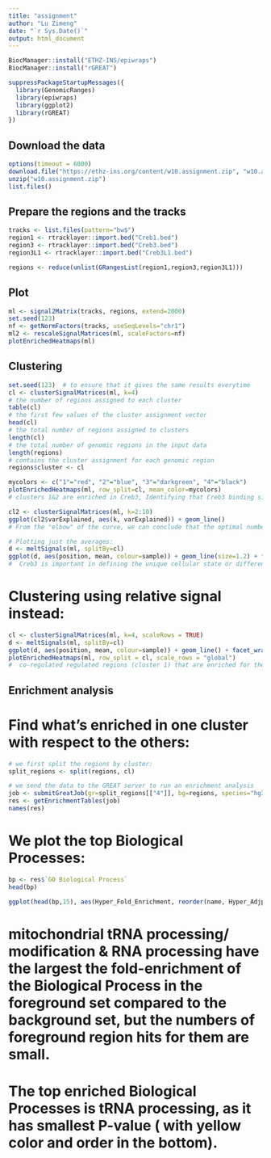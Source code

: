 ---
title: "assignment"
author: "Lu Zimeng"
date: "`r Sys.Date()`"
output: html_document
---
```{r}
BiocManager::install("ETHZ-INS/epiwraps")
BiocManager::install("rGREAT")
```

```{r}
suppressPackageStartupMessages({
  library(GenomicRanges)
  library(epiwraps)
  library(ggplot2)
  library(rGREAT)
})
```
## Download the data

```{r, eval=FALSE}
options(timeout = 6000)
download.file("https://ethz-ins.org/content/w10.assignment.zip", "w10.assignment.zip")
unzip("w10.assignment.zip")
list.files()
```
## Prepare the regions and the tracks

```{r}
tracks <- list.files(pattern="bw$")
region1 <- rtracklayer::import.bed("Creb1.bed")
region3 <- rtracklayer::import.bed("Creb3.bed")
region3L1 <- rtracklayer::import.bed("Creb3L1.bed")
```

```{r}
regions <- reduce(unlist(GRangesList(region1,region3,region3L1)))
```

## Plot

```{r}
ml <- signal2Matrix(tracks, regions, extend=2000)
set.seed(123)  
nf <- getNormFactors(tracks, useSeqLevels="chr1")
ml2 <- rescaleSignalMatrices(ml, scaleFactors=nf)
plotEnrichedHeatmaps(ml)
```

## Clustering

```{r}
set.seed(123)  # to ensure that it gives the same results everytime
cl <- clusterSignalMatrices(ml, k=4)
# the number of regions assigned to each cluster
table(cl)
# the first few values of the cluster assignment vector
head(cl)
# the total number of regions assigned to clusters
length(cl)
# the total number of genomic regions in the input data
length(regions)
# contains the cluster assignment for each genomic region
regions$cluster <- cl
```

```{r}
mycolors <- c("1"="red", "2"="blue", "3"="darkgreen", "4"="black")
plotEnrichedHeatmaps(ml, row_split=cl, mean_color=mycolors)
# clusters 1&2 are enriched in Creb3, Identifying that Creb3 binding sites are in clusters 1&2, and clusters 1&2 are potentially regulated by Creb3; Creb1 & Creb3L1 are specifically enriched in clusters 2&4, suggesting that they are co-regulated specific biological processes.
```

```{r}
cl2 <- clusterSignalMatrices(ml, k=2:10)
ggplot(cl2$varExplained, aes(k, varExplained)) + geom_line()
# From the "elbow" of the curve, we can conclude that the optimal number of clusters to use in the analysis is 3or4or5
```


```{r}
# Plotting just the averages:
d <- meltSignals(ml, splitBy=cl)
ggplot(d, aes(position, mean, colour=sample)) + geom_line(size=1.2) + facet_wrap(~split)
#  Creb3 is important in defining the unique cellular state or differentiation trajectory represented by cluster 1. Creb3L1& Creb1 are the key transcriptional regulators in cluster 4.
```

# Clustering using relative signal instead:

```{r}
cl <- clusterSignalMatrices(ml, k=4, scaleRows = TRUE)
d <- meltSignals(ml, splitBy=cl)
ggplot(d, aes(position, mean, colour=sample)) + geom_line() + facet_wrap(~split)
plotEnrichedHeatmaps(ml, row_split = cl, scale_rows = "global")
#  co-regulated regulated regions (cluster 1) that are enriched for the binding of TF Creb1 & Creb3L1. Differentially regulated regions( cluster 2 & 3 & 4 )that are enriched for the binding of specific proteins ( Creb1 & 3 & 3L1 sperately).
```
## Enrichment analysis

# Find what's enriched in one cluster with respect to the others:

```{r}
# we first split the regions by cluster:
split_regions <- split(regions, cl)

# we send the data to the GREAT server to run an enrichment analysis
job <- submitGreatJob(gr=split_regions[["4"]], bg=regions, species="hg38")
res <- getEnrichmentTables(job)
names(res)
```
# We plot the top Biological Processes:

```{r, fig.width=9, fig.height=6}
bp <- res$`GO Biological Process`
head(bp)

ggplot(head(bp,15), aes(Hyper_Fold_Enrichment, reorder(name, Hyper_Adjp_BH), size=Hyper_Foreground_Region_Hits, color=-log10(Hyper_Adjp_BH))) + geom_point() + scale_color_viridis_c()
```
# mitochondrial tRNA processing/ modification & RNA processing have the largest the fold-enrichment of the Biological Process in the foreground set compared to the background set, but the numbers of foreground region hits for them are small. 
# The top enriched Biological Processes is tRNA processing, as it has smallest P-value ( with yellow color and order in the bottom).



